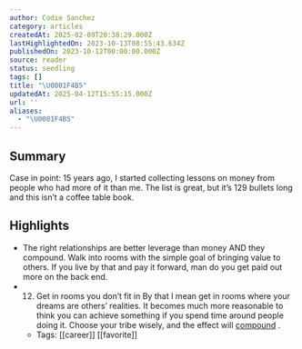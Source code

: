 ```yaml
---
author: Codie Sanchez
category: articles
createdAt: 2025-02-09T20:38:29.000Z
lastHighlightedOn: 2023-10-13T08:55:43.634Z
publishedOn: 2023-10-12T00:00:00.000Z
source: reader
status: seedling
tags: []
title: "\U0001F4B5"
updatedAt: 2025-04-12T15:55:15.000Z
url: ''
aliases:
  - "\U0001F4B5"
---
```

## Summary

Case in point: 15 years ago, I started collecting lessons on money from people who had more of it than me. The list is great, but it’s 129 bullets long and this isn’t a coffee table book.

## Highlights

- The right relationships are better leverage than money AND they compound.
  Walk into rooms with the simple goal of bringing value to others. If you live by that and pay it forward, man do you get paid out more on the back end.
- 12. Get in rooms you don’t fit in
  By that I mean get in rooms where your dreams are others’ realities.
  It becomes much more reasonable to think you can achieve something if you spend time around people doing it. Choose your tribe wisely, and the effect will [compound](https://click.convertkit-mail4.com/e5uk8m8klvs7hp5lq6pc5f7p2mw22/owhkhqhr84ve76cv/aHR0cHM6Ly9qYW1lc2NsZWFyLmNvbS9ib29rLXN1bW1hcmllcy90aGUtY29tcG91bmQtZWZmZWN0) .
    - Tags: [[career]] [[favorite]]
